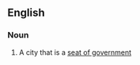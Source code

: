 ==English==

===Noun===
{{en-noun|sg=[[capital]] [[city]]|pl=capital cities}}

# A city that is a [[seat of government]]
